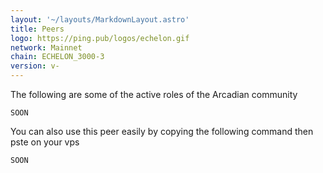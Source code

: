 ```yaml
---
layout: '~/layouts/MarkdownLayout.astro'
title: Peers
logo: https://ping.pub/logos/echelon.gif
network: Mainnet
chain: ECHELON_3000-3
version: v-
---
```


The following are some of the active roles of the Arcadian community
```
SOON
```


You can also use this peer easily by copying the following command then pste on your vps

```
SOON

```
